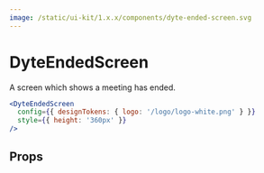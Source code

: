 ```yaml
---
image: /static/ui-kit/1.x.x/components/dyte-ended-screen.svg
---
```


# DyteEndedScreen

A screen which shows a meeting has ended.

```jsx live
<DyteEndedScreen
  config={{ designTokens: { logo: '/logo/logo-white.png' } }}
  style={{ height: '360px' }}
/>
```

## Props

<PropsTable of="dyte-ended-screen" />
